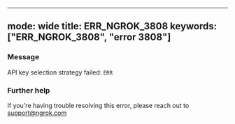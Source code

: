 
---
mode: wide
title: ERR_NGROK_3808
keywords: ["ERR_NGROK_3808", "error 3808"]
---


### Message
API key selection strategy failed: `ERR`

<ErrorDetails />



### Further help
If you're having trouble resolving this error, please reach out to [support@ngrok.com](mailto:support@ngrok.com?subject=Help%20with%20ERR_NGROK_3808)


